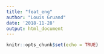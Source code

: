 ```yaml
---
title: "feat_eng"
author: "Louis Gruand"
date: '2018-11-28'
output: html_document
---
```


```r
knitr::opts_chunk$set(echo = TRUE)
```

```r

```

